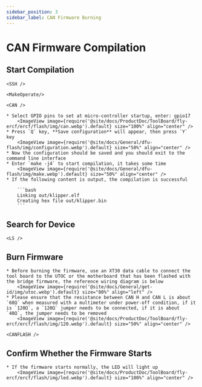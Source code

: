 ```yaml
---
sidebar_position: 3
sidebar_label: CAN Firmware Burning
---
```




# CAN Firmware Compilation

## Start Compilation

    <SSH />

    <MakeOperate/>

    <CAN />

    * Select GPIO pins to set at micro-controller startup, enter: gpio17
        <ImageView image={require('@site/docs/ProductDoc/ToolBoard/fly-ercf/ercf/flash/img/can.webp').default} size="100%" align="center" />
    * Press `Q` key, **Save configuration** will appear, then press `Y` key
        <ImageView image={require('@site/docs/General/dfu-flash/img/configuration.webp').default} size="50%" align="center" />
    * Now the configuration should be saved and you should exit to the command line interface
    * Enter `make -j4` to start compilation, it takes some time
        <ImageView image={require('@site/docs/General/dfu-flash/img/make.webp').default} size="50%" align="center" />
    * If the following content is output, the compilation is successful

        ```bash
        Linking out/klipper.elf
        Creating hex file out/klipper.bin
        ```

## Search for Device

    <LS />

## Burn Firmware

    * Before burning the firmware, use an XT30 data cable to connect the tool board to the UTOC or the motherboard that has been flashed with the bridge firmware, the reference wiring diagram is below
        <ImageView image={require('@site/docs/General/get-id/img/utoc.webp').default} size="80%" align="left" />
    * Please ensure that the resistance between CAN H and CAN L is about `60Ω` when measured with a multimeter under power-off condition, if it is `120Ω`, a `120Ω` jumper needs to be connected, if it is about `40Ω`, the jumper needs to be removed
        <ImageView image={require('@site/docs/ProductDoc/ToolBoard/fly-ercf/ercf/flash/img/120.webp').default} size="50%" align="center" />

    <CANFLASH />

## Confirm Whether the Firmware Starts

    * If the firmware starts normally, the LED will light up
        <ImageView image={require('@site/docs/ProductDoc/ToolBoard/fly-ercf/ercf/flash/img/led.webp').default} size="100%" align="center" />


